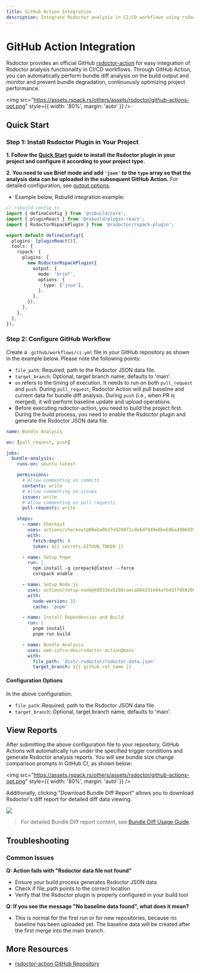 ```yaml
---
title: GitHub Action Integration
description: Integrate Rsdoctor analysis in CI/CD workflows using rsdoctor-action
---
```


# GitHub Action Integration

Rsdoctor provides an official GitHub [rsdoctor-action](https://github.com/web-infra-dev/rsdoctor-action) for easy integration of Rsdoctor analysis functionality in CI/CD workflows. Through GitHub Action, you can automatically perform bundle diff analysis on the build output and monitor and prevent bundle degradation, continuously optimizing project performance.

<img
  src="https://assets.rspack.rs/others/assets/rsdoctor/github-actions-opt.png"
  style={{ width: '80%', margin: 'auto' }}
/>

## Quick Start

### Step 1: Install Rsdoctor Plugin in Your Project

**1. Follow the [Quick Start](/guide/start/quick-start) guide to install the Rsdoctor plugin in your project and configure it according to your project type.**

**2. You need to use Brief mode and add `'json'` to the `type` array so that the analysis data can be uploaded in the subsequent GitHub Action.** For detailed configuration, see [output options](/config/options/output).

- Example below, Rsbuild integration example:

```typescript
// rsbuild.config.ts
import { defineConfig } from '@rsbuild/core';
import { pluginReact } from '@rsbuild/plugin-react';
import { RsdoctorRspackPlugin } from '@rsdoctor/rspack-plugin';

export default defineConfig({
  plugins: [pluginReact()],
  tools: {
    rspack: {
      plugins: [
        new RsdoctorRspackPlugin({
          output: {
            mode: 'brief',
            options: {
              type: ['json'],
            },
          },
        }),
      ],
    },
  },
});
```

### Step 2: Configure GitHub Workflow

Create a `.github/workflows/ci.yml` file in your GitHub repository as shown in the example below. Please note the following points:

- `file_path`: Required, path to the Rsdoctor JSON data file.
- `target_branch`: Optional, target branch name, defaults to 'main'.
- `on` refers to the timing of execution. It needs to run on both `pull_request` and `push`. During `pull_request`, Rsdoctor Action will pull baseline and current data for bundle diff analysis. During `push` (i.e., when PR is merged), it will perform baseline update and upload operations.
- Before executing rsdoctor-action, you need to build the project first. During the build process, you need to enable the Rsdoctor plugin and generate the Rsdoctor JSON data file.

```yaml
name: Bundle Analysis

on: [pull_request, push]

jobs:
  bundle-analysis:
    runs-on: ubuntu-latest

    permissions:
      # Allow commenting on commits
      contents: write
      # Allow commenting on issues
      issues: write
      # Allow commenting on pull requests
      pull-requests: write

    steps:
      - name: Checkout
        uses: actions/checkout@08eba0b27e820071cde6df949e0beb9ba4906955 # v4
        with:
          fetch-depth: 0
          token: ${{ secrets.GITHUB_TOKEN }}

      - name: Setup Pnpm
        run: |
          npm install -g corepack@latest --force
          corepack enable

      - name: Setup Node.js
        uses: actions/setup-node@49933ea5288caeca8642d1e84afbd3f7d6820020 # v4.4.0
        with:
          node-version: 22
          cache: 'pnpm'

      - name: Install Dependencies and Build
        run: |
          pnpm install
          pnpm run build

      - name: Bundle Analysis
        uses: web-infra-dev/rsdoctor-action@main
        with:
          file_path: 'dist/.rsdoctor/rsdoctor-data.json'
          target_branch: ${{ github.ref_name }}
```

#### Configuration Options

In the above configuration:

- `file_path`: Required, path to the Rsdoctor JSON data file.
- `target_branch`: Optional, target branch name, defaults to 'main'.

## View Reports

After submitting the above configuration file to your repository, GitHub Actions will automatically run under the specified trigger conditions and generate Rsdoctor analysis reports. You will see bundle size change comparison prompts in GitHub CI, as shown below:

<img
  src="https://assets.rspack.rs/others/assets/rsdoctor/github-actions-opt.png"
  style={{ width: '80%', margin: 'auto' }}
/>

Additionally, clicking "Download Bundle Diff Report" allows you to download Rsdoctor's diff report for detailed diff data viewing.

<img src="https://assets.rspack.rs/others/assets/rsdoctor/bundle-diff-all.png" />

> For detailed Bundle Diff report content, see [Bundle Diff Usage Guide](/guide/usage/bundle-diff).

## Troubleshooting

### Common Issues

**Q: Action fails with "Rsdoctor data file not found"**

- Ensure your build process generates Rsdoctor JSON data
- Check if file_path points to the correct location
- Verify that the Rsdoctor plugin is properly configured in your build tool

**Q: If you see the message "No baseline data found", what does it mean?**

- This is normal for the first run or for new repositories, because no baseline has been uploaded yet. The baseline data will be created after the first merge into the main branch.

## More Resources

- [rsdoctor-action GitHub Repository](https://github.com/web-infra-dev/rsdoctor-action)
